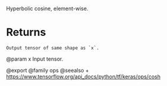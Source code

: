 Hyperbolic cosine, element-wise.

# Returns
    Output tensor of same shape as `x`.

@param x Input tensor.

@export
@family ops
@seealso
+ <https://www.tensorflow.org/api_docs/python/tf/keras/ops/cosh>
